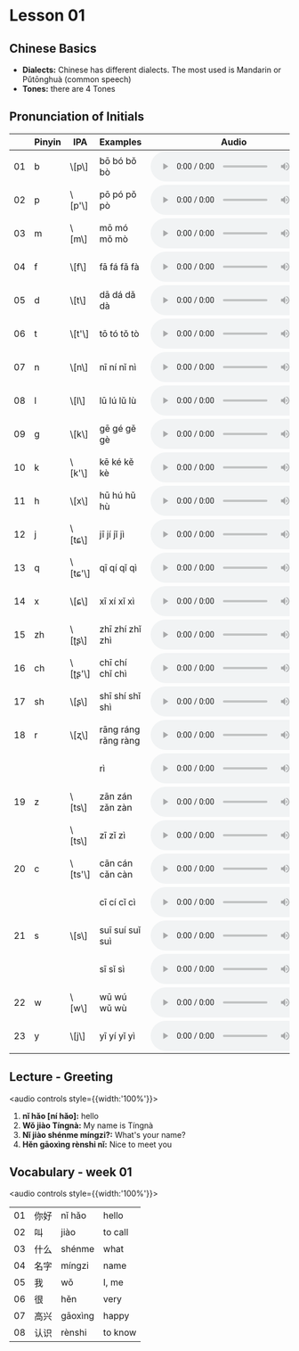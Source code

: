 # Lesson 01

## Chinese Basics

- **Dialects:** Chinese has different dialects. The most used is Mandarin or Pǔtōnghuà (common speech)
- **Tones:** there are 4 Tones

## Pronunciation of Initials

<table>
    <thead>
        <tr>
            <th></th>
            <th>Pinyin</th>
            <th>IPA</th>
            <th>Examples</th>
            <th>Audio</th>
        </tr>
    </thead>
    <tbody>
        <tr>
            <td>01</td>
            <td>b</td>
            <td>\[p\]</td>
            <td>bō bó bǒ bò</td>
            <td>
                <audio controls style={{width:'100%'}}>
  				    <source src="/idiomas/chino/audio/pinyin-b.mp3" type="audio/mpeg"/>
				</audio>
            </td>
        </tr>
        <tr>
            <td>02</td>
            <td>p</td>
            <td>\[p'\]</td>
            <td>pō pó pǒ pò</td>
            <td>
                <audio controls style={{width:'100%'}}>
  				    <source src="/idiomas/chino/audio/pinyin-p.mp3" type="audio/mpeg"/>
				</audio>
            </td>
        </tr>
        <tr>
            <td>03</td>
            <td>m</td>
            <td>\[m\]</td>
            <td>mō mó mǒ mò</td>
            <td>
                <audio controls style={{width:'100%'}}>
  				    <source src="/idiomas/chino/audio/pinyin-m.mp3" type="audio/mpeg"/>
				</audio>
            </td>
        </tr>
        <tr>
            <td>04</td>
            <td>f</td>
            <td>\[f\]</td>
            <td>fā fá fǎ fà</td>
            <td>
                <audio controls style={{width:'100%'}}>
  				    <source src="/idiomas/chino/audio/pinyin-f.mp3" type="audio/mpeg"/>
				</audio>
            </td>
        </tr>
        <tr>
            <td>05</td>
            <td>d</td>
            <td>\[t\]</td>
            <td>dā dá dǎ dà</td>
            <td>
                <audio controls style={{width:'100%'}}>
  				    <source src="/idiomas/chino/audio/pinyin-d.mp3" type="audio/mpeg"/>
				</audio>
            </td>
        </tr>
        <tr>
            <td>06</td>
            <td>t</td>
            <td>\[t'\]</td>
            <td>tō tó tǒ tò</td>
            <td>
                <audio controls style={{width:'100%'}}>
  				    <source src="/idiomas/chino/audio/pinyin-t.mp3" type="audio/mpeg"/>
				</audio>
            </td>
        </tr>
        <tr>
            <td>07</td>
            <td>n</td>
            <td>\[n\]</td>
            <td>nī ní nǐ nì</td>
            <td>
                <audio controls style={{width:'100%'}}>
  				    <source src="/idiomas/chino/audio/pinyin-n.mp3" type="audio/mpeg"/>
				</audio>
            </td>
        </tr>
        <tr>
            <td>08</td>
            <td>l</td>
            <td>\[l\]</td>
            <td>lū lú lǔ lù</td>
            <td>
                <audio controls style={{width:'100%'}}>
  				    <source src="/idiomas/chino/audio/pinyin-l.mp3" type="audio/mpeg"/>
				</audio>
            </td>
        </tr>
        <tr>
            <td>09</td>
            <td>g</td>
            <td>\[k\]</td>
            <td>gē gé gě gè</td>
            <td>
                <audio controls style={{width:'100%'}}>
  				    <source src="/idiomas/chino/audio/pinyin-g.mp3" type="audio/mpeg"/>
				</audio>
            </td>
        </tr>
        <tr>
            <td>10</td>
            <td>k</td>
            <td>\[k'\]</td>
            <td>kē ké kě kè</td>
            <td>
                <audio controls style={{width:'100%'}}>
                        <source src="/idiomas/chino/audio/pinyin-k.mp3" type="audio/mpeg"/>
                </audio>
            </td>
        </tr>
        <tr>
            <td>11</td>
            <td>h</td>
            <td>\[x\]</td>
            <td>hū hú hǔ hù</td>
            <td>
                <audio controls style={{width:'100%'}}>
  				    <source src="/idiomas/chino/audio/pinyin-h.mp3" type="audio/mpeg"/>
			    </audio>
            </td>
        </tr>
        <tr>
            <td>12</td>
            <td>j</td>
            <td>\[tɕ\]</td>
            <td>jī jí jǐ jì</td>
            <td>
                <audio controls style={{width:'100%'}}>
  				    <source src="/idiomas/chino/audio/pinyin-j.mp3" type="audio/mpeg"/>
			    </audio>
            </td>
        </tr>
        <tr>
            <td>13</td>
            <td>q</td>
            <td>\[tɕ'\]</td>
            <td>qī qí qǐ qì</td>
            <td>
                <audio controls style={{width:'100%'}}>
  				    <source src="/idiomas/chino/audio/pinyin-q.mp3" type="audio/mpeg"/>
			    </audio>
            </td>
        </tr>
        <tr>
            <td>14</td>
            <td>x</td>
            <td>\[ɕ\]</td>
            <td>xī xí xǐ xì</td>
            <td>
                <audio controls style={{width:'100%'}}>
  				    <source src="/idiomas/chino/audio/pinyin-x.mp3" type="audio/mpeg"/>
			    </audio>
            </td>
        </tr>
        <tr>
            <td>15</td>
            <td>zh</td>
            <td>\[ʈʂ\]</td>
            <td>zhī zhí zhǐ zhì</td>
            <td>
                <audio controls style={{width:'100%'}}>
  				    <source src="/idiomas/chino/audio/pinyin-zh.mp3" type="audio/mpeg"/>
			    </audio>
            </td>
        </tr>
        <tr>
            <td>16</td>
            <td>ch</td>
            <td>\[ʈʂ'\]</td>
            <td>chī chí chǐ chì</td>
            <td>
                <audio controls style={{width:'100%'}}>
  				    <source src="/idiomas/chino/audio/pinyin-ch.mp3" type="audio/mpeg"/>
			    </audio>
            </td>
        </tr>
        <tr>
            <td>17</td>
            <td>sh</td>
            <td>\[ʂ\]</td>
            <td>shī shí shǐ shì</td>
            <td>
                <audio controls style={{width:'100%'}}>
  				    <source src="/idiomas/chino/audio/pinyin-sh.mp3" type="audio/mpeg"/>
			    </audio>
            </td>
        </tr>
        <tr>
            <td>18</td>
            <td>r</td>
            <td>\[ʐ\]</td>
            <td>rāng ráng rǎng ràng</td>
            <td>
                <audio controls style={{width:'100%'}}>
  				    <source src="/idiomas/chino/audio/pinyin-r01.mp3" type="audio/mpeg"/>
			    </audio>
            </td>
        </tr>
        <tr>
            <td></td>
            <td></td>
            <td></td>
            <td>rì</td>
            <td>
                <audio controls style={{width:'100%'}}>
  				    <source src="/idiomas/chino/audio/pinyin-r02.mp3" type="audio/mpeg"/>
			    </audio>
            </td>
        </tr>
        <tr>
            <td>19</td>
            <td>z</td>
            <td>\[ts\]</td>
            <td>zān zán zǎn zàn</td>
            <td>
                <audio controls style={{width:'100%'}}>
  				    <source src="/idiomas/chino/audio/pinyin-z01.mp3" type="audio/mpeg"/>
			    </audio>
            </td>
        </tr>
        <tr>
            <td></td>
            <td></td>
            <td>\[ts\]</td>
            <td>zī zǐ zì</td>
            <td>
                <audio controls style={{width:'100%'}}>
  				    <source src="/idiomas/chino/audio/pinyin-z02.mp3" type="audio/mpeg"/>
			    </audio>
            </td>
        </tr>
        <tr>
            <td>20</td>
            <td>c</td>
            <td>\[ts'\]</td>
            <td>cān cán cǎn càn</td>
            <td>
                <audio controls style={{width:'100%'}}>
  				    <source src="/idiomas/chino/audio/pinyin-c01.mp3" type="audio/mpeg"/>
			    </audio>
            </td>
        </tr>
        <tr>
            <td></td>
            <td></td>
            <td></td>
            <td>cī cí cǐ cì</td>
            <td>
                <audio controls style={{width:'100%'}}>
  				    <source src="/idiomas/chino/audio/pinyin-c02.mp3" type="audio/mpeg"/>
			    </audio>
            </td>
        </tr>
        <tr>
            <td>21</td>
            <td>s</td>
            <td>\[s\]</td>
            <td>suī suí suǐ suì</td>
            <td>
                <audio controls style={{width:'100%'}}>
  				    <source src="/idiomas/chino/audio/pinyin-s01.mp3" type="audio/mpeg"/>
			    </audio>
            </td>
        </tr>
        <tr>
            <td></td>
            <td></td>
            <td></td>
            <td>sī sǐ sì</td>
            <td>
                <audio controls style={{width:'100%'}}>
  				    <source src="/idiomas/chino/audio/pinyin-s02.mp3" type="audio/mpeg"/>
			    </audio>
            </td>
        </tr>
        <tr>
            <td>22</td>
            <td>w</td>
            <td>\[w\]</td>
            <td>wū wú wǔ wù</td>
            <td>
                <audio controls style={{width:'100%'}}>
  				    <source src="/idiomas/chino/audio/pinyin-w.mp3" type="audio/mpeg"/>
			    </audio>
            </td>
        </tr>
        <tr>
            <td>23</td>
            <td>y</td>
            <td>\[j\]</td>
            <td>yī yí yǐ yì</td>
            <td>
                <audio controls style={{width:'100%'}}>
  				    <source src="/idiomas/chino/audio/pinyin-y.mp3" type="audio/mpeg"/>
			    </audio>
            </td>
        </tr>
    </tbody>
</table>

## Lecture - Greeting

<audio controls style={{width:'100%'}}>
    <source src="/idiomas/chino/audio/greeting.mp3" type="audio/mpeg"/>
</audio>

1. **nǐ hǎo \[ní hǎo\]:** hello
2. **Wǒ jiào Tínɡnà:** My name is Tínɡnà 
3. **Nǐ jiào shénme míngzi?:** What's your name?
4. **Hěn gāoxìng rènshi nǐ:** Nice to meet you

## Vocabulary - week 01

<audio controls style={{width:'100%'}}>
    <source src="/idiomas/chino/audio/vocabulary01.mp3" type="audio/mpeg"/>
</audio>

|||||
|---|---|---|---|
|01|你好|nǐ hǎo|hello|
|02|叫|jiào|to call|
|03|什么|shénme|what|
|04|名字|mínɡzi|name|
|05|我|wǒ|I, me|
|06|很|hěn|very|
|07|高兴|ɡāoxìnɡ|happy|
|08|认识|rènshi|to know|
